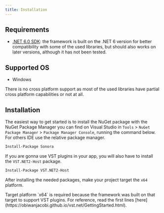 ```yaml
---
title: Installation
---
```



## Requirements

- [.NET 6.0 SDK](https://dotnet.microsoft.com/it-it/download/dotnet/6.0): the framework is built on the .NET 6 version for better compatibility with some of the used libraries, but should also works on later versions, although it has not been tested.

## Supported OS

- Windows

There is no cross platform support as most of the used libraries have partial cross platform capabilities or not at all.

## Installation

The easiest way to get started is to install the NuGet package with the NuGet Package Manager you can find on Visual Studio in `Tools` > `NuGet Package Manager` > `Package Manager Console`, running the command below. For others IDE use the relative package manager.

```bash
Install-Package Sonora
```

If you are gonna use VST plugins in your app, you will also have to install the `VST.NET2-Host` package.

```bash
Install-Package VST.NET2-Host
```

After installing the needed packages, make your project target the `x64` platform.

<Aside>
  Target platform `x64` is required because the framework was built on that target to support VST plugins. For reference, read the first lines [here](https://obiwanjacobi.github.io/vst.net/GettingStarted.html).
</Aside>

<CardGrid>
  <LinkCard title="Introduction" href="/getting-started/introduction" description="Next" />
</CardGrid>
